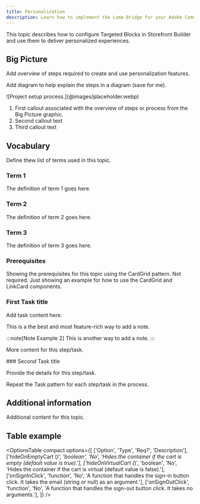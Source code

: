 ```yaml
---
title: Personalization
description: Learn how to implement the Luma Bridge for your Adobe Commerce on Edge Delivery Services project.
---
```



This topic describes how to configure Targeted Blocks in Storefront Builder and use them to deliver personalized experiences.

## Big Picture

Add overview of steps required to create and use personalization features.

Add diagram to help explain the steps in a diagram (save for me).

<Diagram caption="Project setup process.">
  ![Project setup process.](@images/placeholder.webp)
</Diagram>

<Callouts columnCount="1">

1. First callout associated with the overview of steps or process from the Big Picture graphic.
1. Second callout text
1. Third callout text

</Callouts>

## Vocabulary

Define thew list of terms used in this topic.

<Vocabulary>

### Term 1

The definition of term 1 goes here.

### Term 2

The definition of term 2 goes here.

### Term 3

The definition of term 3 goes here.

</Vocabulary>

### Prerequisites

Showing the prerequisites for this topic using the CardGrid pattern. Not required. Just showing an example for how to use the CardGrid and LinkCard components.

<CardGrid>
<LinkCard
  noborder
  icon="commerce"
  title="Prerequisite 1"
  description="Required tool or account."
  link="https://experienceleague.adobe.com/developer/commerce/storefront/setup/discovery/architecture/#adobe-commerce"
  rightIcon="external"
  target="_blank"
  rel="noopener noreferrer"
  aria-label="Link (opens in a new tab)"
/>
<LinkCard
  noborder
  icon="commerce"
  title="Prerequisite 2"
  description="Required tool or account."
  link="https://experienceleague.adobe.com/developer/commerce/storefront/setup/discovery/architecture/#adobe-commerce"
  rightIcon="external"
  target="_blank"
  rel="noopener noreferrer"
  aria-label="Link (opens in a new tab)"
/>
</CardGrid>

<Tasks>

<Task>

### First Task title

Add task content here.

<Aside type="note" title="Aside Note Example">
This is a the best and most feature-rich way to add a note.
</Aside>

:::note[Note Example 2]
This is another way to add a note.
:::

More content for this step/task.

</Task>

<Task>
### Second Task title

Provide the details for this step/task.

</Task>

Repeat the Task pattern for each step/task in the process.

</Tasks>

## Additional information

Additional content for this topic.

## Table example

<OptionsTable
  compact
  options={[
    ['Option', 'Type', 'Req?', 'Description'],
    ['hideOnEmptyCart (*)', 'boolean', 'No', 'Hides the container if the cart is empty (default value is true).'],
    ['hideOnVirtualCart (*)', 'boolean', 'No', 'Hides the container if the cart is virtual (default value is false).'],
    ['onSignInClick', 'function', 'No', 'A function that handles the sign-in button click. It takes the email (string or null) as an argument.'],
    ['onSignOutClick', 'function', 'No', 'A function that handles the sign-out button click. It takes no arguments.'],
  ]}
/>  